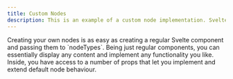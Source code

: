```yaml
---
title: Custom Nodes
description: This is an example of a custom node implementation. Svelte Flow nodes are Svelte components, and you can display any content that you want.
---
```



<ExampleLayout>
Creating your own nodes is as easy as creating a regular Svelte component and passing them to `nodeTypes`. Being just regular components, you can essentially display any content and implement any functionality you like. Inside, you have access to a number of props that let you implement and extend default node behaviour.

<ExampleViewer codePath="examples/nodes/custom-node" />
</ExampleLayout>
